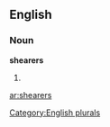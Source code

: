 
==English==

===Noun===
'''shearers'''

# {{plural of|[[shearer]]}}

[[Category:English plurals]]

[[ar:shearers]]